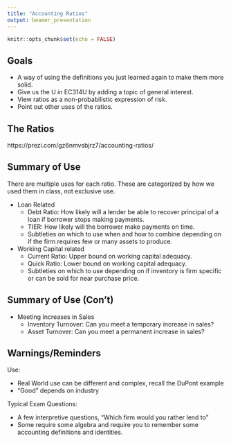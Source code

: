 ```yaml
---
title: "Accounting Ratios"
output: beamer_presentation
---
```


```r
knitr::opts_chunk$set(echo = FALSE)
```

## Goals

+ A way of using the definitions you just learned again to make them more solid.
+ Give us the U in EC314U by adding a topic of general interest.
+ View ratios as a non-probabilistic expression of risk. 
+ Point out other uses of the ratios.


## The Ratios

https://prezi.com/gz6nmvsbjrz7/accounting-ratios/

## Summary of Use

There are multiple uses for each ratio.  These are categorized by how we used them in class, not exclusive use.

+ Loan Related
    + Debt Ratio:  How likely will a lender be able to recover principal of a loan if borrower stops making payments.
    + TIER:  How likely will the borrower make payments on time.
    + Subtleties on which to use when and how to combine depending on  if the firm requires few or many assets to produce.
    
+ Working Capital related
    + Current Ratio: Upper bound on working capital adequacy.
    + Quick Ratio: Lower bound on working capital adequacy.
    + Subtleties on which to use depending on if inventory is firm specific or can be sold for near purchase price.
    
    
## Summary of Use (Con't)

+ Meeting Increases in Sales
    + Inventory Turnover: Can you meet a temporary increase in sales?
    + Asset Turnover: Can you meet a permanent increase in sales?



## Warnings/Reminders

Use:

+ Real World use can be different and complex, recall the DuPont example
+ "Good" depends on industry

Typical Exam Questions:

+ A few interpretive questions, "Which firm would you rather lend to"
+ Some require some algebra and require you to remember some accounting definitions and identities.